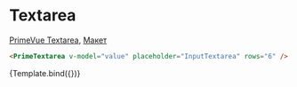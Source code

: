 

<Meta title="Prime/Form/Textarea" />

# Textarea

[PrimeVue Textarea](https://primevue.org/textarea), [Макет](<https://www.figma.com/design/4TYeki0MDLhfPGJstbIicf/UI-kit-PrimeFace-(DS)?node-id=484-5624&t=SXHhPDfEhr0q0Ofq-4>)

```html dark
<PrimeTextarea v-model="value" placeholder="InputTextarea" rows="6" />
```

<Story name="Primary">{Template.bind({})}</Story>
